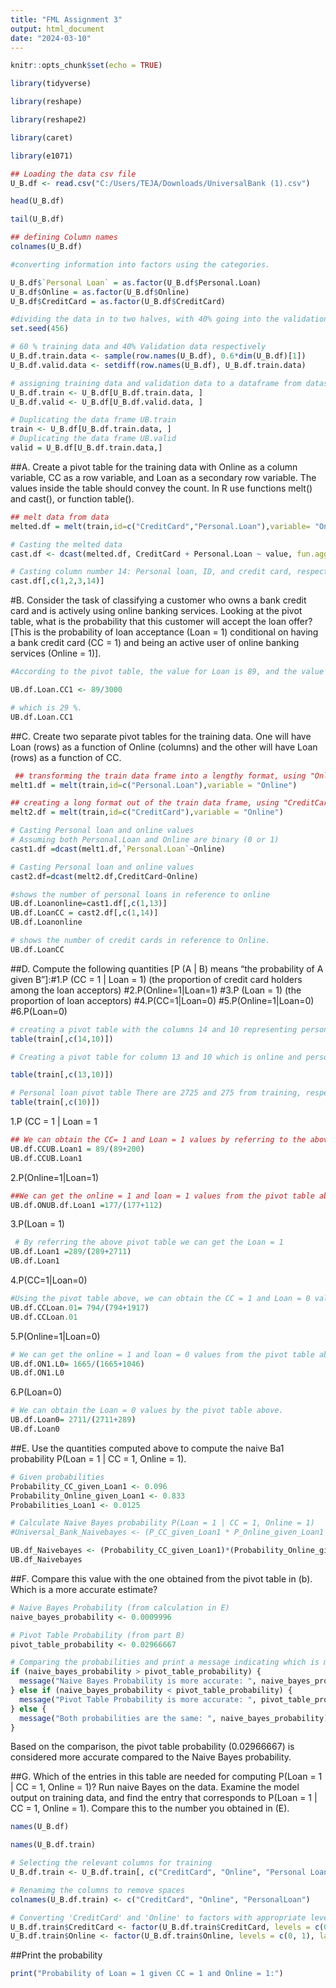 ---
title: "FML Assignment 3"
output: html_document
date: "2024-03-10"
---

```{r setup, include=FALSE}
knitr::opts_chunk$set(echo = TRUE)
```

```{r}
library(tidyverse)
```
```{r}
library(reshape)
```
```{r}
library(reshape2)
```

```{r}
library(caret)
```
```{r}
library(e1071)

## Loading the data csv file
U_B.df <- read.csv("C:/Users/TEJA/Downloads/UniversalBank (1).csv")

head(U_B.df)
```
```{r}
tail(U_B.df)
```
```{r}
## defining Column names
colnames(U_B.df)
```
```{r}
#converting information into factors using the categories.

U_B.df$`Personal Loan` = as.factor(U_B.df$Personal.Loan)
U_B.df$Online = as.factor(U_B.df$Online)
U_B.df$CreditCard = as.factor(U_B.df$CreditCard)
```

```{r}
#dividing the data in to two halves, with 40% going into the validation set and 60% going into the training set
set.seed(456)

# 60 % training data and 40% Validation data respectively
U_B.df.train.data <- sample(row.names(U_B.df), 0.6*dim(U_B.df)[1])
U_B.df.valid.data <- setdiff(row.names(U_B.df), U_B.df.train.data)

# assigning training data and validation data to a dataframe from dataset respectively
U_B.df.train <- U_B.df[U_B.df.train.data, ]
U_B.df.valid <- U_B.df[U_B.df.valid.data, ]

# Duplicating the data frame UB.train
train <- U_B.df[U_B.df.train.data, ]
# Duplicating the data frame UB.valid
valid = U_B.df[U_B.df.train.data,]
```


##A. Create a pivot table for the training data with Online as a column variable, CC as a row variable, and Loan as a secondary row variable. The values inside the table should convey the count. In R use functions melt() and cast(), or function table().

```{r}

## melt data from data
melted.df = melt(train,id=c("CreditCard","Personal.Loan"),variable= "Online")

```

```{r}

# Casting the melted data
cast.df <- dcast(melted.df, CreditCard + Personal.Loan ~ value, fun.aggregate = length)

# Casting column number 14: Personal loan, ID, and credit card, respectively
cast.df[,c(1,2,3,14)]

```

#B. Consider the task of classifying a customer who owns a bank credit card and is actively using online banking services. Looking at the pivot table, what is the probability that this customer will accept the loan offer? [This is the probability of loan acceptance (Loan = 1) conditional on having a bank credit card (CC = 1) and being an active user of online banking services (Online = 1)].

```{r}

#According to the pivot table, the value for Loan is 89, and the value for CC is 

UB.df.Loan.CC1 <- 89/3000

# which is 29 %.
UB.df.Loan.CC1

```
##C. Create two separate pivot tables for the training data. One will have Loan (rows) as a function of Online (columns) and the other will have Loan (rows) as a function of CC.


```{r}

 ## transforming the train data frame into a lengthy format, using "Online" as a variable to be melted and "Personal.Loan" as an identification
melt1.df = melt(train,id=c("Personal.Loan"),variable = "Online")

```

```{r}

## creating a long format out of the train data frame, using "CreditCard" as an identifier and "Online" as a variable that needs to be melted
melt2.df = melt(train,id=c("CreditCard"),variable = "Online")

```

```{r}

# Casting Personal loan and online values
# Assuming both Personal.Loan and Online are binary (0 or 1)
cast1.df =dcast(melt1.df,`Personal.Loan`~Online)

```

```{r}

# Casting Personal loan and online values
cast2.df=dcast(melt2.df,CreditCard~Online)

```

```{r}

#shows the number of personal loans in reference to online
UB.df.Loanonline=cast1.df[,c(1,13)]
UB.df.LoanCC = cast2.df[,c(1,14)]
UB.df.Loanonline

```

```{r}

# shows the number of credit cards in reference to Online.
UB.df.LoanCC

```

##D. Compute the following quantities [P (A | B) means “the probability of A given B”]:#1.P (CC = 1 | Loan = 1) (the proportion of credit card holders among the loan acceptors) #2.P(Online=1|Loan=1) #3.P (Loan = 1) (the proportion of loan acceptors) #4.P(CC=1|Loan=0) #5.P(Online=1|Loan=0) #6.P(Loan=0)

```{r}

# creating a pivot table with the columns 14 and 10 representing personal loan
table(train[,c(14,10)])

```

```{r}

# Creating a pivot table for column 13 and 10 which is online and personal loan

table(train[,c(13,10)])

```

```{r}

# Personal loan pivot table There are 2725 and 275 from training, respectively
table(train[,c(10)])

```


1.P (CC = 1 | Loan = 1

```{r}

## We can obtain the CC= 1 and Loan = 1 values by referring to the above p
UB.df.CCUB.Loan1 = 89/(89+200)
UB.df.CCUB.Loan1

```

2.P(Online=1|Loan=1)

```{r}

##We can get the online = 1 and loan = 1 values from the pivot table above UB.ONUB.Loan1
UB.df.ONUB.df.Loan1 =177/(177+112)

```


3.P(Loan = 1)

```{r}

 # By referring the above pivot table we can get the Loan = 1
UB.df.Loan1 =289/(289+2711)
UB.df.Loan1

```

4.P(CC=1|Loan=0)

```{r}

#Using the pivot table above, we can obtain the CC = 1 and Loan = 0 values
UB.df.CCLoan.01= 794/(794+1917) 
UB.df.CCLoan.01

```

5.P(Online=1|Loan=0)

```{r}

# We can get the online = 1 and loan = 0 values from the pivot table above.
UB.df.ON1.L0= 1665/(1665+1046)
UB.df.ON1.L0

```

6.P(Loan=0)

```{r}

# We can obtain the Loan = 0 values by the pivot table above.
UB.df.Loan0= 2711/(2711+289)
UB.df.Loan0

```

##E. Use the quantities computed above to compute the naive Ba1 probability P(Loan = 1 | CC = 1, Online = 1).

```{r}

# Given probabilities
Probability_CC_given_Loan1 <- 0.096
Probability_Online_given_Loan1 <- 0.833
Probabilities_Loan1 <- 0.0125

```

```{r}

# Calculate Naive Bayes probability P(Loan = 1 | CC = 1, Online = 1)
#Universal_Bank_Naivebayes <- (P_CC_given_Loan1 * P_Online_given_Loan1 * P_Loan1) / (P_CC * P_Online)

UB.df_Naivebayes <- (Probability_CC_given_Loan1)*(Probability_Online_given_Loan1)*(Probabilities_Loan1)
UB.df_Naivebayes

```

##F. Compare this value with the one obtained from the pivot table in (b). Which is a more accurate estimate?

```{r}

# Naive Bayes Probability (from calculation in E)
naive_bayes_probability <- 0.0009996

# Pivot Table Probability (from part B)
pivot_table_probability <- 0.02966667

# Comparing the probabilities and print a message indicating which is more accurate
if (naive_bayes_probability > pivot_table_probability) {
  message("Naive Bayes Probability is more accurate: ", naive_bayes_probability)
} else if (naive_bayes_probability < pivot_table_probability) {
  message("Pivot Table Probability is more accurate: ", pivot_table_probability)
} else {
  message("Both probabilities are the same: ", naive_bayes_probability)
}

```

Based on the comparison, the pivot table probability (0.02966667) is considered more accurate compared to the Naive Bayes probability.

##G. Which of the entries in this table are needed for computing P(Loan = 1 | CC = 1, Online = 1)? Run naive Bayes on the data. Examine the model output on training data, and find the entry that corresponds to P(Loan = 1 | CC = 1, Online = 1). Compare this to the number you obtained in (E).

```{r}

names(U_B.df)

```

```{r}

names(U_B.df.train)

```

```{r}

# Selecting the relevant columns for training
U_B.df.train <- U_B.df.train[, c("CreditCard", "Online", "Personal Loan")]

# Renamimg the columns to remove spaces
colnames(U_B.df.train) <- c("CreditCard", "Online", "PersonalLoan")

# Converting 'CreditCard' and 'Online' to factors with appropriate levels
U_B.df.train$CreditCard <- factor(U_B.df.train$CreditCard, levels = c(0, 1), labels = c("No", "Yes"))
U_B.df.train$Online <- factor(U_B.df.train$Online, levels = c(0, 1), labels = c("No", "Yes"))

```


##Print the probability

```{r}

print("Probability of Loan = 1 given CC = 1 and Online = 1:")

```














